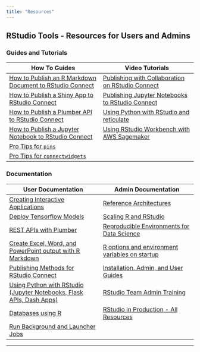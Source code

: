 ```yaml
---
title: "Resources"
---
```


::: {.content-block}

## RStudio Tools - Resources for Users and Admins

### Guides and Tutorials

How To Guides  | Video Tutorials
------------- | -------------
[How to Publish an R Markdown Document to RStudio Connect](https://docs.rstudio.com/how-to-guides/rsc/publish-rmd/)  | [Publishing with Collaboration on RStudio Connect](https://docs.rstudio.com/tutorials/user/publishing-with-collaboration-on-rsc/)
[How to Publish a Shiny App to RStudio Connect](https://docs.rstudio.com/how-to-guides/rsc/publish-shinyapp/)  | [Publishing Jupyter Notebooks to RStudio Connect](https://docs.rstudio.com/tutorials/user/publishing-jupyter-notebooks-to-rsc/)
[How to Publish a Plumber API to RStudio Connect](https://docs.rstudio.com/how-to-guides/rsc/publish-plumberapi/)  | [Using Python with RStudio and reticulate](https://docs.rstudio.com/tutorials/user/using-python-with-rstudio-and-reticulate/)
[How to Publish a Jupyter Notebook to RStudio Connect](https://docs.rstudio.com/how-to-guides/rsc/publish-jupyter-notebook/)  | [Using RStudio Workbench with AWS Sagemaker](https://www.youtube.com/watch?v=fmgSVRWgXDg)
[Pro Tips for `pins`](https://docs.rstudio.com/how-to-guides/users/pro-tips/pins/)  |
[Pro Tips for `connectwidgets`](https://docs.rstudio.com/how-to-guides/users/pro-tips/widgets/)  |

### Documentation

User Documentation  | Admin Documentation
------------- | -------------
[Creating Interactive Applications](https://solutions.rstudio.com/examples/apps-overview/)  | [Reference Architectures](https://solutions.rstudio.com/production/architectures/)
[Deploy Tensorflow Models](https://solutions.rstudio.com/examples/tensorflow-overview/)  | [Scaling R and RStudio](https://support.rstudio.com/hc/en-us/articles/236226087-Scaling-R-and-RStudio/)
[REST APIs with Plumber](https://solutions.rstudio.com/examples/rest-apis-overview/)  | [Reproducible Environments for Data Science](https://environments.rstudio.com/)
[Create Excel, Word, and PowerPoint output with R Markdown](https://solutions.rstudio.com/examples/reports-overview/)  | [R options and environment variables on startup](https://support.rstudio.com/hc/en-us/articles/360047157094-Managing-R-with-Rprofile-Renviron-Rprofile-site-Renviron-site-rsession-conf-and-repos-conf/)
[Publishing Methods for RStudio Connect](https://solutions.rstudio.com/deploy/methods/)  | [Installation, Admin, and User Guides](https://docs.rstudio.com/)
[Using Python with RStudio (Jupyter Notebooks, Flask APIs, Dash Apps)](https://solutions.rstudio.com/python/overview/)  | [RStudio Team Admin Training](https://team-admin.rstudio.com/overview/)
[Databases using R](https://db.rstudio.com/)  | [RStudio in Production - All Resources](https://solutions.rstudio.com/)
[Run Background and Launcher Jobs](https://solutions.rstudio.com/examples/jobs-overview/)  |

---

:::
